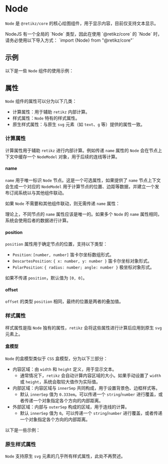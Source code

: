 # Node

`Node` 是 `@retikz/core` 的核心绘图组件，用于显示内容，目前仅支持文本显示。

<Alert type="warning" title="导入注意">
  NodeJS 有一个全局的 `Node` 类型，因此在使用 `@retikz/core` 的 `Node` 时，请务必使用以下导入方式： `import {Node} from "@retikz/core"`
</Alert>

## 示例

以下是一些 `Node` 组件的使用示例：

<CodeSpace showCode lang="tsx">
  <TikZ width="400" height="50">
    <Node position={[50, 25]} children="Node" />
    <Node position={[150, 25]} color="gray" stroke="orange" children="Node" />
    <Node position={[250, 25]} r="1em" fill="orange" color="#2e59a7" children="Node" />
    <Node position={[350, 25]} dashed stroke="orange" fontSize="1.5em" children="Node" />
  </TikZ>
</CodeSpace>

## 属性

`Node` 组件的属性可以分为以下几类：

- 计算属性：用于辅助 `retikz` 内部计算。
- 样式属性：`Node` 特有的样式属性。
- 原生样式属性：与原生 `svg` 元素（如 `text`、`g` 等）提供的属性一致。

### 计算属性

计算属性用于辅助 `retikz` 进行内部计算。例如传递 `name` 属性的 `Node` 会在节点上下文中缓存一个 `NodeModel` 对象，用于后续的连线等计算。

#### name

`name` 用于唯一标识 `Node` 节点。这是一个可选属性，如果提供了 `name` 节点上下文会生成一个对应的 `NodeModel` 用于计算节点的位置、边距等数据，并建立一个发布订阅系统以与其他组件联动。

如果 `Node` 不需要和其他组件联动，则无需传递 `name` 属性：

<CodeSpace lang="tsx" showCode>
  <TikZ width="400" height="50">
    <Node position={[50, 25]} children="独立Node" />
    <Node name="1" position={[150, 25]} children="连线Node" />
    <Node name="2" position={[300, 25]} children="连线Node" />
    <Draw way={['1', '2']} endArrow="Stealth" />
  </TikZ>
</CodeSpace>

<Alert type="info" title="name重复">理论上，不同节点的 `name` 属性应该是唯一的。如果多个 `Node` 的 `name` 属性相同，系统会使用后者的数据进行计算。</Alert>

<CodeSpace lang="tsx" showCode>
  <TikZ width="400" height="50">
    <Node name="1" position={[50, 25]} children="同名节点" />
    <Node name="1" position={[150, 25]} children="同名节点" />
    <Node name="2" position={[300, 25]} children="唯一节点" />
    <Draw way={['1', '2']} endArrow="Stealth" />
  </TikZ>
</CodeSpace>

#### position

`position` 属性用于确定节点的位置，支持以下类型：

- `Position`: `[number, number]` 笛卡尔坐标数组形式。
- `DescartesPosition`: `{ x: number, y: number }` 笛卡尔坐标对象形式。
- `PolarPosition`: `{ radius: number; angle: number }` 极坐标对象形式。

<CodeSpace lang="tsx" showCode>
  <TikZ width="400" height="60" viewBox={{ x: -200, y: -40 }}>
    <Node name="position" position={[-100, 10]} children="Node1" />
    <Node name="descartes" position={{ x: 100, y: 10 }} children="Node2" />
    <Node name="polar" position={{ radius: 30, angle: (-90 * Math.PI) / 180 }} children="Node3" />
    <Draw way={['position', 'descartes', 'polar', 'position']} />
  </TikZ>
</CodeSpace>

如果不传递 `position`，默认值为 `[0, 0]`。

#### offset

`offset` 的类型 `position` 相同，最终的位置是两者的叠加值。

<CodeSpace lang="tsx" showCode>
  <TikZ width="400" height="50">
    <Node name="1" position={[50, 25]} children="Node" />
    <Node name="2" position={[50, 25]} offset={{ x: 100, y: 0 }} children="Node" />
    <Draw way={['1', '2']} />
  </TikZ>
</CodeSpace>

### 样式属性

样式属性是指 `Node` 独有的属性，`retikz` 会将这些属性进行计算后应用到原生 `svg` 元素上。

#### 盒模型

`Node` 的盒模型类似于 `CSS` 盒模型，分为以下三部分：
- 内容区域：由 `width` 和 `height` 定义，用于显示文本。
  - 通常情况下，`retikz` 会自动计算内容区域的大小。如果手动设置了 `width` 或 `height`，系统会取较大值作为实际值。
- 内部区域：内容区域与 `innerSep` 共同构成，用于设置背景色、边框样式等。
  - 默认 `innerSep` 值为 `0.333em`。可以传递一个 `string`/`number` 进行覆盖，或者传递一个对象指定各个方向的内部距离。
- 外部区域：内部与 `outerSep` 构成的区域，用于连线的计算。
  - 默认 `innerSep` 值为 `0`。可以传递一个 `string`/`number` 进行覆盖，或者传递一个对象指定各个方向的内部距离。

<CodeSpace lang="tsx" showCode="hover">
  <TikZ width="300" height="150">
    <Node name="outer" position={[150, 75]} width="280" height="140" innerSep="0" stroke="gray" strokeWidth={2} />
    <Node name="border" position={[150, 75]} width="180" height="90" innerSep="0" fill="gray" />
    <Node name="inner" position={[150, 75]} width="100" height="50" innerSep="0" fill="silver" />
    <Draw
      way={[
        [100, 70],
        [200, 70],
      ]}
      startArrow="Stealth"
      endArrow="Stealth"
    >
      <PathNode nearEnd below size="footnote" children="width" />
    </Draw>
    <Draw
      way={[
        [120, 50],
        [120, 100],
      ]}
      startArrow="Stealth"
      endArrow="Stealth"
    >
      <PathNode nearEnd right size="footnote" children="height" />
    </Draw>
    <Draw
      way={[
        [60, 70],
        [100, 70],
      ]}
      startArrow="Stealth"
      endArrow="Stealth"
    >
      <PathNode midway above size="footnote" children="innerSep" />
    </Draw>
    <Draw
      way={[
        [10, 70],
        [60, 70],
      ]}
      startArrow="Stealth"
      endArrow="Stealth"
    >
      <PathNode midway above size="footnote" children="outerSep" />
    </Draw>
  </TikZ>
</CodeSpace>

以下是一些示例：

<CodeSpace lang="tsx" showCode>
  <TikZ width="400" height="50">
    <Node position={[50, 25]} children="Node" fill="orange" />
    <Node position={[150, 25]} width="80" height="40" fill="orange" children="Node" />
    <Node name="1" position={[250, 25]} fill="orange" innerSep="1em" children="Node" />
    <Node name="2" position={[370, 25]} fill="orange" outerSep="1em" children="Node" />
    <Draw way={['1', '2']} endArrow="Stealth" />
  </TikZ>
</CodeSpace>

### 原生样式属性

`Node` 支持原生 `svg` 元素的几乎所有样式属性，此处不再赘述。